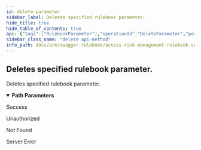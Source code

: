 ```yaml
---
id: delete-parameter
sidebar_label: Deletes specified rulebook parameter.
hide_title: true
hide_table_of_contents: true
api: {"tags":["RulebookParameter"],"operationId":"DeleteParameter","parameters":[{"name":"parameterId","in":"path","description":"Identifier of the parameter.","required":true,"schema":{"type":"string","format":"uuid"}},{"name":"accountId","in":"path","description":"Identifier of related account. Will be used by service account only.","required":true,"schema":{"type":"integer","format":"int32"}}],"responses":{"200":{"description":"Success"},"401":{"description":"Unauthorized"},"404":{"description":"Not Found"},"500":{"description":"Server Error"}},"description":"Deletes specified rulebook parameter.","method":"delete","path":"/api/rulebookparameters/{parameterId}/{accountId}","info":{"version":"v1","title":"Access Risk Management Rulebook Services"},"postman":{"name":"Deletes specified rulebook parameter.","description":{"type":"text/plain"},"url":{"path":["api","rulebookparameters",":parameterId",":accountId"],"host":["{{baseUrl}}"],"query":[],"variable":[{"disabled":false,"description":{"content":"(Required) Identifier of the parameter.","type":"text/plain"},"type":"any","value":"","key":"parameterId"},{"disabled":false,"description":{"content":"(Required) Identifier of related account. Will be used by service account only.","type":"text/plain"},"type":"any","value":"","key":"accountId"}]},"method":"DELETE"}}
sidebar_class_name: "delete api-method"
info_path: docs/arm/swagger-rulebook/access-risk-management-rulebook-services
---
```



## Deletes specified rulebook parameter.



Deletes specified rulebook parameter.

<details style={{"marginBottom":"1rem"}} data-collapsed={false} open={true}><summary style={{}}><strong>Path Parameters</strong></summary><div><ul><ParamsItem className={"paramsItem"} param={{"name":"parameterId","in":"path","description":"Identifier of the parameter.","required":true,"schema":{"type":"string","format":"uuid"}}}></ParamsItem><ParamsItem className={"paramsItem"} param={{"name":"accountId","in":"path","description":"Identifier of related account. Will be used by service account only.","required":true,"schema":{"type":"integer","format":"int32"}}}></ParamsItem></ul></div></details><div><ApiTabs><TabItem label={"200"} value={"200"}><div>

Success

</div><div></div></TabItem><TabItem label={"401"} value={"401"}><div>

Unauthorized

</div><div></div></TabItem><TabItem label={"404"} value={"404"}><div>

Not Found

</div><div></div></TabItem><TabItem label={"500"} value={"500"}><div>

Server Error

</div><div></div></TabItem></ApiTabs></div>
      